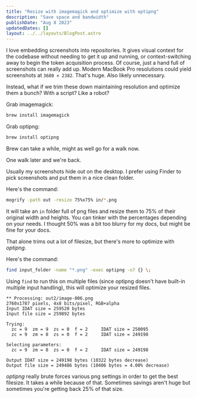 ```yaml
---
title: "Resize with imagemagick and optimize with optipng"
description: "Save space and bandwidth"
publishDate: "Aug 8 2023"
updatedDates: []
layout: ../../layouts/BlogPost.astro
---
```


I love embedding screenshots into repositories. It gives visual context for the codebase without needing to get it up and running, or context-switching away to begin the token acquisition process. Of course, just a hand full of screenshots can really add up. Modern MacBook Pro resolutions could yield screenshots at `3680 × 2382`. That's huge. Also likely unnecessary.

Instead, what if we trim these down maintaining resolution and optimize them a bunch? With a script? Like a robot?

Grab imagemagick:

```bash
brew install imagemagick
```

Grab optipng:

```bash
brew install optipng
```

Brew can take a while, might as well go for a walk now.

One walk later and we're back.

Usually my screenshots hide out on the desktop. I prefer using Finder to pick screenshots and put them in a nice clean folder.

Here's the command:

```bash
mogrify -path out -resize 75%x75% in/*.png
```

It will take an `in` folder full of png files and resize them to 75% of their original width and heights. You can tinker with the percentages depending on your needs. I thought 50% was a bit too blurry for my docs, but might be fine for your docs.

That alone trims out a lot of filesize, but there's more to optimize with _optipng_.

Here's the command:

```bash
find input_folder -name "*.png" -exec optipng -o7 {} \;
```

Using `find` to run this on multiple files (since optipng doesn't have built-in multiple input handling), this will optimize your resized files.

```
** Processing: out2/image-006.png
2760x1787 pixels, 4x8 bits/pixel, RGB+alpha
Input IDAT size = 259520 bytes
Input file size = 259892 bytes

Trying:
  zc = 9  zm = 9  zs = 0  f = 2		IDAT size = 250095
  zc = 9  zm = 8  zs = 0  f = 2		IDAT size = 249198

Selecting parameters:
  zc = 9  zm = 8  zs = 0  f = 2		IDAT size = 249198

Output IDAT size = 249198 bytes (10322 bytes decrease)
Output file size = 249486 bytes (10406 bytes = 4.00% decrease)
```

_optipng_ really brute forces various png settings in order to get the best filesize. It takes a while because of that. Sometimes savings aren't huge but sometimes you're getting back 25% of that size.